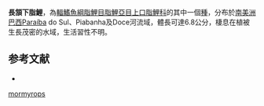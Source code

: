 {{Speciesbox
| status = NE
| status_system = IUCN3.1
| genus = Hypomasticus
| species = mormyrops
| authority = [[Steindachner|Steindachner]], 1875
| synonyms = *''Leporinus mormyrops''<br /><small>Steindachner, 1875</small>
*''Leporinus morymyrops''<br /><small>Steindachner, 1875</small>
}}
'''長頷下脂鯉'''，為[[輻鰭魚綱|輻鰭魚綱]][[脂鯉目|脂鯉目]][[脂鯉亞目|脂鯉亞目]][[上口脂鯉科|上口脂鯉科]]的其中一個[[種|種]]，分布於[[南美洲|南美洲]] [[巴西|巴西]]Paraíba do Sul、Piabanha及Doce河流域，體長可達6.8公分，棲息在植被生長茂密的水域，生活習性不明。

==参考文献==
{{refbegin}}
*{{FishBase_species|genus=Hypomasticus|species=mormyrops|year=2013|month=8}}
{{refend}}
{{Taxonbar|from=Q5550377}}

[[Category:下脂鯉屬|mormyrops]]


{{魚類小作品}}